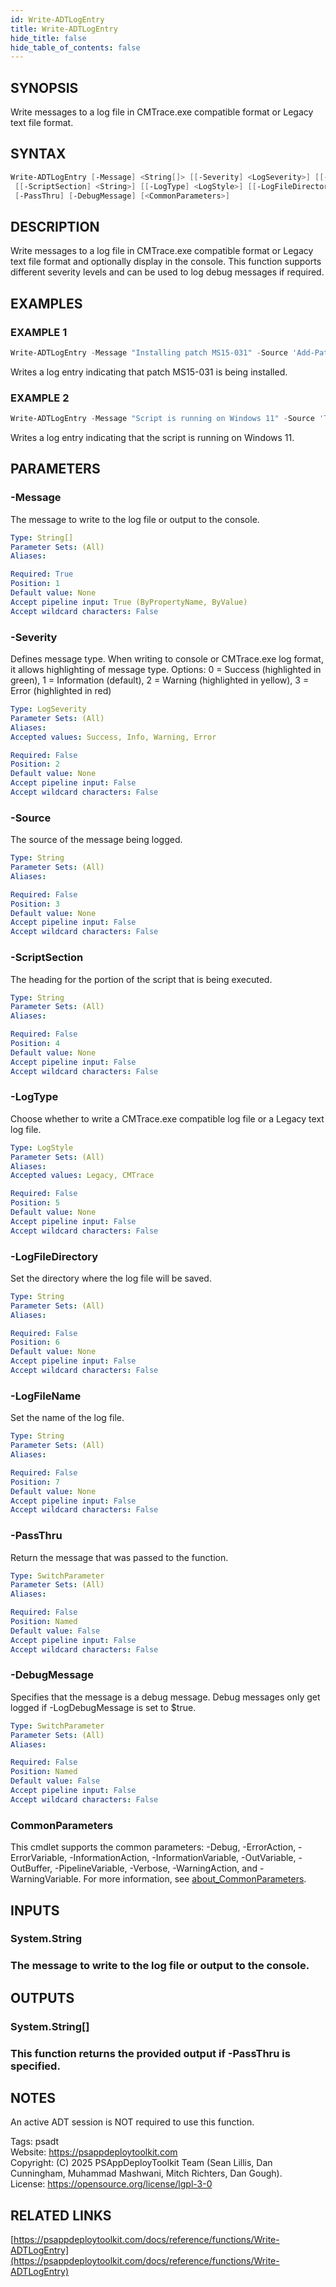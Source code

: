 ```yaml
---
id: Write-ADTLogEntry
title: Write-ADTLogEntry
hide_title: false
hide_table_of_contents: false
---
```


## SYNOPSIS

Write messages to a log file in CMTrace.exe compatible format or Legacy text file format.

## SYNTAX

```powershell
Write-ADTLogEntry [-Message] <String[]> [[-Severity] <LogSeverity>] [[-Source] <String>]
 [[-ScriptSection] <String>] [[-LogType] <LogStyle>] [[-LogFileDirectory] <String>] [[-LogFileName] <String>]
 [-PassThru] [-DebugMessage] [<CommonParameters>]
```

## DESCRIPTION

Write messages to a log file in CMTrace.exe compatible format or Legacy text file format and optionally display in the console.
This function supports different severity levels and can be used to log debug messages if required.

## EXAMPLES

### EXAMPLE 1

```powershell
Write-ADTLogEntry -Message "Installing patch MS15-031" -Source 'Add-Patch'
```

Writes a log entry indicating that patch MS15-031 is being installed.

### EXAMPLE 2

```powershell
Write-ADTLogEntry -Message "Script is running on Windows 11" -Source 'Test-ValidOS'
```

Writes a log entry indicating that the script is running on Windows 11.

## PARAMETERS

### -Message

The message to write to the log file or output to the console.

```yaml
Type: String[]
Parameter Sets: (All)
Aliases:

Required: True
Position: 1
Default value: None
Accept pipeline input: True (ByPropertyName, ByValue)
Accept wildcard characters: False
```

### -Severity

Defines message type.
When writing to console or CMTrace.exe log format, it allows highlighting of message type.
Options: 0 = Success (highlighted in green), 1 = Information (default), 2 = Warning (highlighted in yellow), 3 = Error (highlighted in red)

```yaml
Type: LogSeverity
Parameter Sets: (All)
Aliases:
Accepted values: Success, Info, Warning, Error

Required: False
Position: 2
Default value: None
Accept pipeline input: False
Accept wildcard characters: False
```

### -Source

The source of the message being logged.

```yaml
Type: String
Parameter Sets: (All)
Aliases:

Required: False
Position: 3
Default value: None
Accept pipeline input: False
Accept wildcard characters: False
```

### -ScriptSection

The heading for the portion of the script that is being executed.

```yaml
Type: String
Parameter Sets: (All)
Aliases:

Required: False
Position: 4
Default value: None
Accept pipeline input: False
Accept wildcard characters: False
```

### -LogType

Choose whether to write a CMTrace.exe compatible log file or a Legacy text log file.

```yaml
Type: LogStyle
Parameter Sets: (All)
Aliases:
Accepted values: Legacy, CMTrace

Required: False
Position: 5
Default value: None
Accept pipeline input: False
Accept wildcard characters: False
```

### -LogFileDirectory

Set the directory where the log file will be saved.

```yaml
Type: String
Parameter Sets: (All)
Aliases:

Required: False
Position: 6
Default value: None
Accept pipeline input: False
Accept wildcard characters: False
```

### -LogFileName

Set the name of the log file.

```yaml
Type: String
Parameter Sets: (All)
Aliases:

Required: False
Position: 7
Default value: None
Accept pipeline input: False
Accept wildcard characters: False
```

### -PassThru

Return the message that was passed to the function.

```yaml
Type: SwitchParameter
Parameter Sets: (All)
Aliases:

Required: False
Position: Named
Default value: False
Accept pipeline input: False
Accept wildcard characters: False
```

### -DebugMessage

Specifies that the message is a debug message.
Debug messages only get logged if -LogDebugMessage is set to $true.

```yaml
Type: SwitchParameter
Parameter Sets: (All)
Aliases:

Required: False
Position: Named
Default value: False
Accept pipeline input: False
Accept wildcard characters: False
```

### CommonParameters

This cmdlet supports the common parameters: -Debug, -ErrorAction, -ErrorVariable, -InformationAction, -InformationVariable, -OutVariable, -OutBuffer, -PipelineVariable, -Verbose, -WarningAction, and -WarningVariable. For more information, see [about_CommonParameters](http://go.microsoft.com/fwlink/?LinkID=113216).

## INPUTS

### System.String

### The message to write to the log file or output to the console.
## OUTPUTS

### System.String[]

### This function returns the provided output if -PassThru is specified.
## NOTES
An active ADT session is NOT required to use this function.

Tags: psadt<br />
Website: https://psappdeploytoolkit.com<br />
Copyright: (C) 2025 PSAppDeployToolkit Team (Sean Lillis, Dan Cunningham, Muhammad Mashwani, Mitch Richters, Dan Gough).<br />
License: https://opensource.org/license/lgpl-3-0

## RELATED LINKS

[https://psappdeploytoolkit.com/docs/reference/functions/Write-ADTLogEntry](https://psappdeploytoolkit.com/docs/reference/functions/Write-ADTLogEntry)
